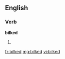 ==English==
===Verb===
'''bilked'''
# {{past of|[[bilk]]}}

[[fr:bilked]]
[[mg:bilked]]
[[vi:bilked]]
